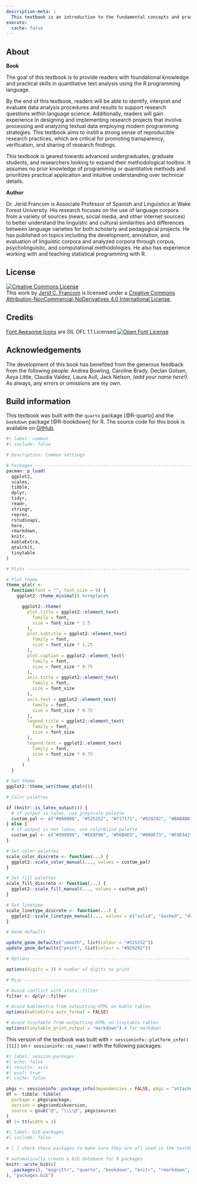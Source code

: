 ```yaml
---
description-meta: |
  This textbook is an introduction to the fundamental concepts and practical programming skills from Data Science that are increasingly employed in a variety of language-centered fields and sub-fields applied to the task of quantitative text analysis. It is geared towards advanced undergraduates, graduate students, and researchers looking to expand their methodological toolbox.
execute:
  cache: false
---
```


<!--

Content:

- [ ] Shoot for 5k words per chapter (12*5k = 60k words)

- [ ] Add these to 'Consider this' or 'Dive deeper' sections.
- [ ] [plausible](https://plausible.io/) is a privacy-conscious alternative to Google Analytics (paid service, or self-hosted)
- [ ] Review chapter prose for use of active and passive voice. A balance should be struck.
- [ ] Reorder to: lessons, chapter, recipe, lab, summary, questions
  - The summary would then address the entireity of materials in the lesson, chapter, recipe, and lab.
- [ ] !: Remove lesson, recipe, lab links, make reference in the Preface
- [ ] check for first use of package and citation, only first use.

Exercises:

- [x] Change the 'Swirl lesson' to 'Tutorials' and remove the language about loading and running `swirl()`. Being that the lessons are online, I may switch from Swirl to `learnr` or `tutorial.helpers` (see <https://ppbds.github.io/tutorial.helpers/index.html>)
- [x] Change lab names to reflect the task in a more inviting hands-on way. For example, "Dataset manipulation: tokenization and joining datasets" could become "Consumer Reviews of Amazon Products for sentiment analysis".
- [x] Change recipe and lab numbering to mimic the chapter numbering. That is instead of Preface (Ch. 0) Recipe #1 and Lab #1 --change to Recipe #0 and Lab #0? Then chapter 1 will have Recipe and Lab #1 and so on.
- [x] Decide on keeping/ dropping the 'technical questions' and then reformatting the questions section (as in Contributing chapter) DROP technical questions

Formatting:
- [x] Change images and figures (plots) to greyscale (no color)
- [x] Change hand-drawn figures to drawio pngs
- [ ] Update images to high-res, greyscale, and add alt text (see @fig-summaries-boxplots-belc)
- [ ] Add indexing to the key terms in the book (can Quarto do HTML indexing?)
- [x] Fix package info listing --for all packages used in the book.
- [ ] Add a section on how to cite the book.
- [ ] Add citations for data/ datasets used in the book.
- [ ] Add a section on how to report errors in the book.
- [ ] Add appropriate creative commons license for the web book.


- [ ] Global: object naming conventions
- [ ] Object types:
    - _tbl or _df for tibbles and data frames?
    - _vec for vectors? or _num, _chr?
    - _mod for models? or _fit?
    - _lst for lists?
    - _mat for matrices?
    - + other conventions? _tdm,
  - [ ] Object content:
    - _spk_ for spoken data?
    - _wrt_ for written data?
    - _tok_ for tokenized data?
    - _lem_ for lemmatized data?
    - _pos_ for part-of-speech tagged data?
    - + other conventions? _trn_ for training data? _tst_ for test data?

-->

## About {.unnumbered .unlisted}

**Book**

The goal of this textbook is to provide readers with foundational knowledge and practical skills in quantitative text analysis using the R programming language.

By the end of this textbook, readers will be able to identify, interpret and evaluate data analysis procedures and results to support research questions within language science. Additionally, readers will gain experience in designing and implementing research projects that involve processing and analyzing textual data employing modern programming strategies. This textbook aims to instill a strong sense of reproducible research practices, which are critical for promoting transparency, verification, and sharing of research findings.

This textbook is geared towards advanced undergraduates, graduate students, and researchers looking to expand their methodological toolbox. It assumes no prior knowledge of programming or quantitative methods and prioritizes practical application and intuitive understanding over technical details.

**Author**

Dr. Jerid Francom is Associate Professor of Spanish and Linguistics at Wake Forest University. His research focuses on the use of language corpora from a variety of sources (news, social media, and other internet sources) to better understand the linguistic and cultural similarities and differences between language varieties for both scholarly and pedagogical projects. He has published on topics including the development, annotation, and evaluation of linguistic corpora and analyzed corpora through corpus, psycholinguistic, and computational methodologies. He also has experience working with and teaching statistical programming with R.

## License {.unnumbered}

<a rel="license" href="http://creativecommons.org/licenses/by-nc-nd/4.0/"><img alt="Creative Commons License" style="border-width:0" src="https://i.creativecommons.org/l/by-nc-nd/4.0/88x31.png" /></a><br />This work by [Jerid C. Francom](https://francojc.github.io/) is licensed under a <a rel="license" href="http://creativecommons.org/licenses/by-nc-nd/4.0/">Creative Commons Attribution-NonCommercial-NoDerivatives 4.0 International License</a>.

## Credits {.unnumbered}

<!--SIL Open Font License-->
[Font Awesome Icons](https://fontawesome.com/) are SIL OFL 1.1 Licensed
<a rel="license" href="https://scripts.sil.org/OFL">
<img alt="Open Font License" border="0"
src="assets/images/ofl-bw.png"/></a>
<!--/SIL Open Font License-->

## Acknowledgements {#acknowledgements .unnumbered}

The development of this book has benefited from the generous feedback from the following people: Andrea Bowling, Caroline Brady, Declan Golsen, Asya Little, Claudia Valdez, Laura Aull, Jack Nelson, *(add your name here!)*. As always, any errors or omissions are my own.

## Build information {.unnumbered}

This textbook was built with the `quarto` package [@R-quarto] and the `bookdown` package [@R-bookdown] for R. The source code for this book is available on [GitHub](https://github.com/qtalr/book).

```r
#| label: common
#| include: false

# Description: Common settings

# Packages ---------------------------------------------------------------
pacman::p_load(
  ggplot2,
  scales,
  tibble,
  dplyr,
  tidyr,
  readr,
  stringr,
  reprex,
  rstudioapi,
  here,
  rmarkdown,
  knitr,
  kableExtra,
  qtalrkit,
  tinytable
)

# Plots ------------------------------------------------------------------

# Plot theme
theme_qtalr <-
  function(font = "", font_size = 9) {
    ggplot2::theme_minimal() %+replace%

      ggplot2::theme(
        plot.title = ggplot2::element_text(
          family = font,
          size = font_size * 1.5
        ),
        plot.subtitle = ggplot2::element_text(
          family = font,
          size = font_size * 1.25
        ),
        plot.caption = ggplot2::element_text(
          family = font,
          size = font_size * 0.75
        ),
        axis.title = ggplot2::element_text(
          family = font,
          size = font_size
        ),
        axis.text = ggplot2::element_text(
          family = font,
          size = font_size * 0.75
        ),
        legend.title = ggplot2::element_text(
          family = font,
          size = font_size
        ),
        legend.text = ggplot2::element_text(
          family = font,
          size = font_size * 0.75
        )
      )
  }

# Set theme
ggplot2::theme_set(theme_qtalr())

# Color palettes

if (knitr::is_latex_output()) {
  # if output is latex, use greyscale palette
  custom_pal <- c("#000000", "#525252", "#717171", "#929292", "#BABABA", "#DADADA") # print palette
} else {
  # if output is not latex, use colorblind palette
  custom_pal <- c("#999999", "#E69F00", "#56B4E9", "#009E73", "#F0E442", "#0072B2", "#D55E00", "#CC79A7") # colorblind palette
}

# Set color palettes
scale_color_discrete <- function(...) {
  ggplot2::scale_color_manual(..., values = custom_pal)
}

# Set fill palettes
scale_fill_discrete <- function(...) {
  ggplot2::scale_fill_manual(..., values = custom_pal)
}

# Set linetype
scale_linetype_discrete <- function(...) {
  ggplot2::scale_linetype_manual(..., values = c("solid", "dashed", "dotted", "dotdash", "longdash", "twodash"))
}

# Geom defaults

update_geom_defaults("smooth", list(colour = "#525252"))
update_geom_defaults("point", list(colour = "#929292"))

# Options ----------------------------------------------------------------

options(digits = 3) # number of digits to print

# Misc -------------------------------------------------------------------

# Avoid conflict with stats::filter
filter <- dplyr::filter

# Avoid kableextra from outputting HTML on kable tables
options(kableExtra.auto_format = FALSE)

# Avoid tinytable from outputting HTML on tinytable tables
options(tinytable_print_output = "markdown") # for markdown
```

This version of the textbook was built with `r sessioninfo::platform_info()[[1]]` on `r sessioninfo::os_name()` with the following packages:

```r
#| label: session-packages
#| echo: false
#| results: asis
#| eval: true
#| cache: false

pkgs <- sessioninfo::package_info(dependencies = FALSE, pkgs = "attached")
df <- tibble::tibble(
  package = pkgs$package,
  version = pkgs$ondiskversion,
  source = gsub("@", "\\\\@", pkgs$source)
)
df |> tt(width = 1)
```

```r
#| label: bib-packages
#| include: false

# [ ] check these packages to make sure they are all used in the textbook

# automatically create a bib database for R packages
knitr::write_bib(c(
  .packages(), "magrittr", "quarto", "bookdown", "knitr", "rmarkdown", "languageR", "infer", "rvest", "rsyntax", "rtweet", "tidymodels", "textrecipes", "tidytext", "quanteda.corpora", "qtalrkit", "tinytex", "devtools", "usethis", "swirl", "tidyverse", "broom", "forcats", "purrr", "tibble", "ggplot2", "dplyr", "reprex", "tidyr", "lubridate", "readr", "stringr", "xml2", "stopwords", "workflowr", "ProjectTemplate", "targets", "fs", "rtoot", "effectsize", "sessioninfo", "renv", "devtools", "pkgdown", "TBDBr", "wordbankr", "lingtypology", "pacman", "robotstxt", "readtext", "janeaustenr", "DBI", "dbplyr", "haven", "skimr", "jsonlite", "tokenizers", "cleanNLP", "udpipe", "lexicon", "future", "scales", "word2vec", "wordVectors", "janitor", "ggrepel", "dials", "rsample", "workflows", "parsnip", "tune", "yardstick", "remotes", "textrecipes", "PsychWordVec", "tidyr", "jiebaR", "gibasa"
), "packages.bib")
```
